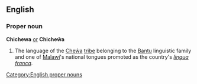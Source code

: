 ==English==

===Proper noun===
'''Chichewa''' [[or]] '''Chicheŵa'''
# The language of the [[Cheŵa]] [[tribe]] belonging to the [[Bantu]] linguistic family and one of [[Malawi]]'s national tongues promoted as the country's ''[[lingua franca]]''.

[[Category:English proper nouns]]